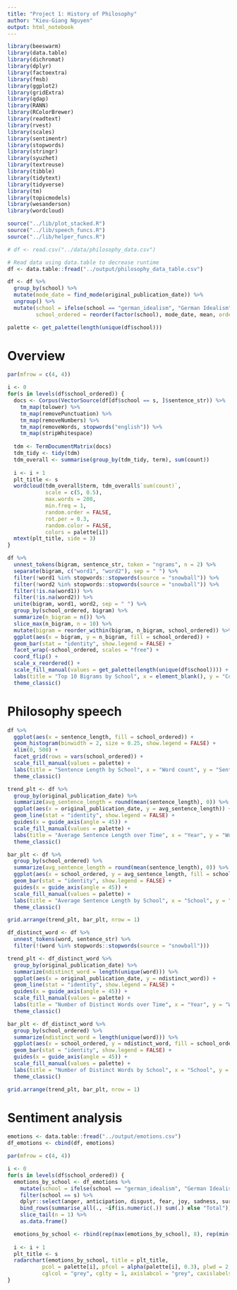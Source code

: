 ```yaml
---
title: "Project 1: History of Philosophy"
author: "Kieu-Giang Nguyen"
output: html_notebook
---
```


```r
library(beeswarm)
library(data.table)
library(dichromat)
library(dplyr)
library(factoextra)
library(fmsb)
library(ggplot2)
library(gridExtra)
library(qdap)
library(RANN)
library(RColorBrewer)
library(readtext)
library(rvest)
library(scales)
library(sentimentr)
library(stopwords)
library(stringr)
library(syuzhet)
library(textreuse)
library(tibble)
library(tidytext)
library(tidyverse)
library(tm)
library(topicmodels)
library(wesanderson)
library(wordcloud)

source("../lib/plot_stacked.R")
source("../lib/speech_funcs.R")
source("../lib/helper_funcs.R")
```

```r
# df <- read.csv("../data/philosophy_data.csv")

# Read data using data.table to decrease runtime
df <- data.table::fread("../output/philosophy_data_table.csv")

df <- df %>%
  group_by(school) %>%
  mutate(mode_date = find_mode(original_publication_date)) %>%
  ungroup() %>%
  mutate(school = ifelse(school == "german_idealism", "German Idealism", str_to_title(school)),
         school_ordered = reorder(factor(school), mode_date, mean, order = TRUE))

palette <- get_palette(length(unique(df$school)))
```

# Overview

```r
par(mfrow = c(4, 4))

i <- 0
for(s in levels(df$school_ordered)) {
  docs <- Corpus(VectorSource(df[df$school == s, ]$sentence_str)) %>%
    tm_map(tolower) %>%
    tm_map(removePunctuation) %>%
    tm_map(removeNumbers) %>%
    tm_map(removeWords, stopwords("english")) %>%
    tm_map(stripWhitespace)
  
  tdm <- TermDocumentMatrix(docs)
  tdm_tidy <- tidy(tdm)
  tdm_overall <- summarise(group_by(tdm_tidy, term), sum(count))
  
  i <- i + 1
  plt_title <- s
  wordcloud(tdm_overall$term, tdm_overall$`sum(count)`,
            scale = c(5, 0.5),
            max.words = 200,
            min.freq = 1,
            random.order = FALSE,
            rot.per = 0.3,
            random.color = FALSE,
            colors = palette[i])
  mtext(plt_title, side = 3)
}
```

```r
df %>%
  unnest_tokens(bigram, sentence_str, token = "ngrams", n = 2) %>%
  separate(bigram, c("word1", "word2"), sep = " ") %>%
  filter(!word1 %in% stopwords::stopwords(source = "snowball")) %>%
  filter(!word2 %in% stopwords::stopwords(source = "snowball")) %>%
  filter(!is.na(word1)) %>%
  filter(!is.na(word2)) %>%
  unite(bigram, word1, word2, sep = " ") %>%
  group_by(school_ordered, bigram) %>%
  summarize(n_bigram = n()) %>%
  slice_max(n_bigram, n = 10) %>%
  mutate(bigram = reorder_within(bigram, n_bigram, school_ordered)) %>%
  ggplot(aes(x = bigram, y = n_bigram, fill = school_ordered)) +
  geom_bar(stat = "identity", show.legend = FALSE) +
  facet_wrap(~school_ordered, scales = "free") +
  coord_flip() +
  scale_x_reordered() +
  scale_fill_manual(values = get_palette(length(unique(df$school)))) +
  labs(title = "Top 10 Bigrams by School", x = element_blank(), y = "Count") +
  theme_classic()
```

# Philosophy speech

```r
df %>%
  ggplot(aes(x = sentence_length, fill = school_ordered)) +
  geom_histogram(binwidth = 2, size = 0.25, show.legend = FALSE) +
  xlim(0, 500) +
  facet_grid(rows = vars(school_ordered)) +
  scale_fill_manual(values = palette) +
  labs(title = "Sentence Length by School", x = "Word count", y = "Sentence count") +
  theme_classic()
```

```r
trend_plt <- df %>%
  group_by(original_publication_date) %>%
  summarize(avg_sentence_length = round(mean(sentence_length), 0)) %>%
  ggplot(aes(x = original_publication_date, y = avg_sentence_length)) +
  geom_line(stat = "identity", show.legend = FALSE) +
  guides(x = guide_axis(angle = 45)) +
  scale_fill_manual(values = palette) +
  labs(title = "Average Sentence Length over Time", x = "Year", y = "Word count") +
  theme_classic()

bar_plt <- df %>%
  group_by(school_ordered) %>%
  summarize(avg_sentence_length = round(mean(sentence_length), 0)) %>%
  ggplot(aes(x = school_ordered, y = avg_sentence_length, fill = school_ordered)) +
  geom_bar(stat = "identity", show.legend = FALSE) +
  guides(x = guide_axis(angle = 45)) +
  scale_fill_manual(values = palette) +
  labs(title = "Average Sentence Length by School", x = "School", y = "Word count") +
  theme_classic()

grid.arrange(trend_plt, bar_plt, nrow = 1)
```

```r
df_distinct_word <- df %>%
  unnest_tokens(word, sentence_str) %>%
  filter(!(word %in% stopwords::stopwords(source = "snowball")))

trend_plt <- df_distinct_word %>%
  group_by(original_publication_date) %>%
  summarize(ndistinct_word = length(unique(word))) %>%
  ggplot(aes(x = original_publication_date, y = ndistinct_word)) +
  geom_line(stat = "identity", show.legend = FALSE) +
  guides(x = guide_axis(angle = 45)) +
  scale_fill_manual(values = palette) +
  labs(title = "Number of Distinct Words over Time", x = "Year", y = "Word count") +
  theme_classic()

bar_plt <- df_distinct_word %>%
  group_by(school_ordered) %>%
  summarize(ndistinct_word = length(unique(word))) %>%
  ggplot(aes(x = school_ordered, y = ndistinct_word, fill = school_ordered)) +
  geom_bar(stat = "identity", show.legend = FALSE) +
  guides(x = guide_axis(angle = 45)) +
  scale_fill_manual(values = palette) +
  labs(title = "Number of Distinct Words by School", x = "School", y = "Word count") +
  theme_classic()

grid.arrange(trend_plt, bar_plt, nrow = 1)
```

# Sentiment analysis

```r
emotions <- data.table::fread("../output/emotions.csv")
df_emotions <- cbind(df, emotions)
```

```r
par(mfrow = c(4, 4))

i <- 0
for(s in levels(df$school_ordered)) {
  emotions_by_school <- df_emotions %>%
    mutate(school = ifelse(school == "german_idealism", "German Idealism", str_to_title(school))) %>%
    filter(school == s) %>%
    dplyr::select(anger, anticipation, disgust, fear, joy, sadness, surprise, trust) %>%
    bind_rows(summarise_all(., ~if(is.numeric(.)) sum(.) else "Total")) %>%
    slice_tail(n = 1) %>%
    as.data.frame()

  emotions_by_school <- rbind(rep(max(emotions_by_school), 8), rep(min(emotions_by_school), 8), emotions_by_school)
  
  i <- i + 1
  plt_title <- s
  radarchart(emotions_by_school, title = plt_title,
           pcol = palette[i], pfcol = alpha(palette[i], 0.3), plwd = 2,
           cglcol = "grey", cglty = 1, axislabcol = "grey", caxislabels = seq(0,20,5))
}
```
